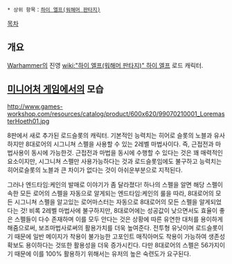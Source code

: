 {{{+1 '''Loremaster of Hoeth''' }}}
{{{+1 로어마스터 오브 호에스 }}}

 * 상위 항목：[[하이 엘프(워해머 판타지)]]

[[목차]]

== 개요 ==
[[Warhammer]]의 진영 [[wiki:"하이 엘프(워해머 판타지)" 하이 엘프]] 로드 캐릭터.

== [[미니어처 게임]]에서의 모습 ==
http://www.games-workshop.com/resources/catalog/product/600x620/99070210001_LoremasterHoeth01.jpg

8판에서 새로 추가된 로드슬롯의 캐릭터. 기본적인 능력치는 히어로 슬롯의 노블과 유사하지만 8대로어의 시그니쳐 스펠을 사용할 수 있는 2레벨 마법사이다. 즉, 근접전과 마법사용이 동시에 가능한것. 근접전과 마법을 동시에 수행할 수 있다는 것은 꽤 매력적인 요소이지만, 시그니쳐 스펠만 사용가능하다는 것과 로드슬롯임에도 불구하고 능력치는 히어로슬롯의 노블과 큰 차이가 없다는 것이 아쉬운부분으로 지적된다. 

그러나 엔드타임:케인의 발매로 이야기가 좀 달라졌다! 하나의 스펠을 알면 해당 스펠이 속한 모든 로어의 스펠을 자동으로 알게되는 엔드타임:케인의 룰을 따라, 8대로어의 모든 시그니쳐 스펠을 알고있는 로어마스터는 자동으로 8대로어의 모든 스펠을 알게되었다는 것! 비록 2레벨 마법사에 불구하지만, 8대로어에는 성공값이 낮으면서도 효율이 좋은 스펠들이 다수 존재하며 이를 모두 안다는 것은 상황에 따른 유연한 대처를 용이하게 해줌으로써, 보조마법사로써의 활용가치를 더욱 높여준다. 전투형 유닛이며 로드슬롯이기 때문에 일반 메이지가 착용이 불가능한 고포인트 매직아머도 착용이 가능하여 생존성 확보도 용이하다는 것또한 활용성을 더욱 증가시킨다. 다만 8대로어의 스펠은 56가지이기 때문에 이를 100% 활용하기 위해서는 유저의 높은 숙련도가 요구된다.
